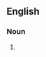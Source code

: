 {{also|Knollenorgan}}
==English==

===Noun===
{{en-noun}}

# {{alternative form of|en|Knollenorgan}}